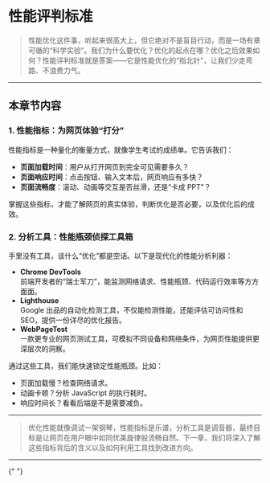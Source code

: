 
# 性能评判标准

> 性能优化这件事，听起来很高大上，但它绝对不是盲目行动，而是一场有章可循的“科学实验”。我们为什么要优化？优化的起点在哪？优化之后效果如何？性能评判标准就是答案——它是性能优化的“指北针”，让我们少走弯路、不浪费力气。

---

## 本章节内容

### 1. **性能指标：为网页体验“打分”**

性能指标是一种量化的衡量方式，就像学生考试的成绩单。它告诉我们：

- **页面加载时间**：用户从打开网页到完全可见需要多久？
- **页面响应时间**：点击按钮、输入文本后，网页响应有多快？
- **页面流畅度**：滚动、动画等交互是否丝滑，还是“卡成 PPT”？

掌握这些指标，才能了解网页的真实体验，判断优化是否必要，以及优化后的成效。

### 2. **分析工具：性能瓶颈侦探工具箱**

手里没有工具，谈什么“优化”都是空话。以下是现代化的性能分析利器：

- **Chrome DevTools**  
  前端开发者的“瑞士军刀”，能监测网络请求、性能瓶颈、代码运行效率等方方面面。
- **Lighthouse**  
  Google 出品的自动化检测工具，不仅能检测性能，还能评估可访问性和 SEO，提供一份详尽的优化报告。
- **WebPageTest**  
  一款更专业的网页测试工具，可模拟不同设备和网络条件，为网页性能提供更深层次的洞察。

通过这些工具，我们能快速锁定性能瓶颈。比如：

- 页面加载慢？检查网络请求。
- 动画卡顿？分析 JavaScript 的执行耗时。
- 响应时间长？看看后端是不是需要减负。

---

> 优化性能就像调试一架钢琴，性能指标是乐谱，分析工具是调音器，最终目标是让网页在用户眼中如同优美旋律般流畅自然。下一章，我们将深入了解这些指标背后的含义以及如何利用工具找到改进方向。

---

<PageWarp
  next="judgingcriteria/performanceindex"
  prev="preface/contribute"
/>{" "}
